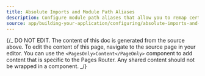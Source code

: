 ```yaml
---
title: Absolute Imports and Module Path Aliases
description: Configure module path aliases that allow you to remap certain import paths.
source: app/building-your-application/configuring/absolute-imports-and-module-aliases
---
```


{/_ DO NOT EDIT. The content of this doc is generated from the source above. To edit the content of this page, navigate to the source page in your editor. You can use the `<PagesOnly>Content</PageOnly>` component to add content that is specific to the Pages Router. Any shared content should not be wrapped in a component. _/}
